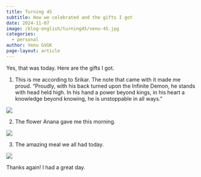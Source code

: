 ```yaml
---
title: Turning 45
subtitle: How we celebrated and the gifts I got 
date: 2024-11-07
image: /blog-english/turning45/venu-45.jpg
categories:
  - personal
author: Venu GVGK
page-layout: article
---
```


Yes, that was today. Here are the gifts I got.

1. This is me according to Srikar. The note that came with it made me proud. 
"Proudly, with his back turned upon the Infinite Demon, he stands with head held high. In his hand a power beyond kings, in his heart a knowledge beyond knowing, he is unstoppable in all ways."

![](venu-45.jpg)

2. The flower Anana gave me this morning.

![](flower-45.jpg)

3. The amazing meal we all had today.

![](meal-45.jpg)

Thanks again! I had a great day. 
